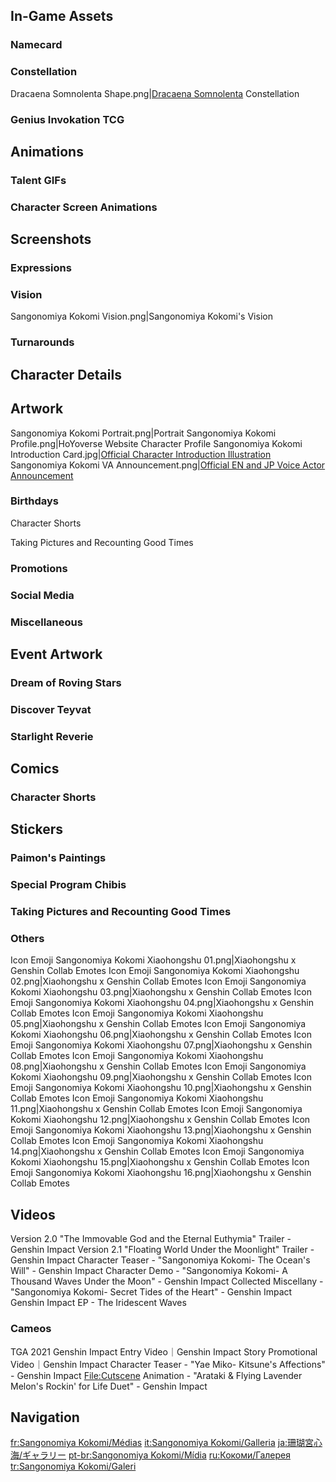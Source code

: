 {{CharacterTabs}}
{{TOC Limit}}
==In-Game Assets==
{{Assets}}

===Namecard===
{{Assets/Namecard|The Deep|Sangonomiya Kokomi}}

===Constellation===
<gallery>Dracaena Somnolenta Shape.png|[[Dracaena Somnolenta]] Constellation</gallery>

===Genius Invokation TCG===
{{Genius Invokation TCG Cards by Featured Gallery}}

==Animations==
===Talent GIFs===
{{Talent Previews by Character|Sangonomiya Kokomi}}

===Character Screen Animations===
{{Preview/CharacterAnimations}}

==Screenshots==
===Expressions===
{{Character Expression|Sangonomiya Kokomi|Default|Smiley|Pensive}}

===Vision===
<gallery>Sangonomiya Kokomi Vision.png|Sangonomiya Kokomi's Vision</gallery>

===Turnarounds===
{{Turnarounds}}

==Character Details==
{{Files by Character Gallery|Character Details|character=Sangonomiya Kokomi}}

==Artwork==
<gallery>
Sangonomiya Kokomi Portrait.png|Portrait
Sangonomiya Kokomi Profile.png|HoYoverse Website Character Profile
Sangonomiya Kokomi Introduction Card.jpg|[https://www.hoyolab.com/article/587411 Official Character Introduction Illustration]
Sangonomiya Kokomi VA Announcement.png|[https://twitter.com/genshinimpact/status/1438019754053283846 Official EN and JP Voice Actor Announcement]
</gallery>

===Birthdays===
{{Files by Character Gallery|Sangonomiya Kokomi Birthday Artwork|character = Sangonomiya Kokomi|not1=Character Shorts|not2=Taking Pictures and Recounting Good Times Images}}

;Character Shorts
{{Files by Character Gallery|Sangonomiya Kokomi Birthday Artwork|character = Sangonomiya Kokomi|not1=Character Birthday Artwork|not2=Taking Pictures and Recounting Good Times Images}}

;Taking Pictures and Recounting Good Times
{{Main|Taking Pictures and Recounting Good Times/Sangonomiya Kokomi}}
{{Files by Character Gallery|Sangonomiya Kokomi Birthday Artwork|character = Sangonomiya Kokomi|not1=Character Shorts|not2=Character Birthday Artwork}}
<!--
===Holidays===
{{Files by Character Gallery|Holiday Artwork}}
-->
===Promotions===
{{Files by Character Gallery|Promotional Artwork}}

===Social Media===
{{Files by Character Gallery|Social Media Celebration}}

===Miscellaneous===
{{Files by Character Gallery|Miscellaneous Artwork}}

==Event Artwork==
===Dream of Roving Stars===
{{Main|Dream of Roving Stars}}
{{Files by Character Gallery|Dream of Roving Stars Images}}

===Discover Teyvat===
{{Main|Discover Teyvat}}
{{Files by Character Gallery|Discover Teyvat Images}}

===Starlight Reverie===
{{Main|Starlight Reverie}}
{{Files by Character Gallery|Starlight Reverie Images}}

==Comics==
===Character Shorts===
{{Files by Character Gallery|Character Shorts|character = Sangonomiya Kokomi|not1=Sangonomiya Kokomi Birthday Artwork}}

==Stickers==
===Paimon's Paintings===
{{Paimon's Paintings Images|Sangonomiya Kokomi|nochar=1|nopplink=1}}

===Special Program Chibis===
{{Files by Character Gallery|Special Program Chibis}}

===Taking Pictures and Recounting Good Times===
{{Files by Character Gallery|Taking Pictures and Recounting Good Times Sprites}}

===Others===
<gallery>
Icon Emoji Sangonomiya Kokomi Xiaohongshu 01.png|Xiaohongshu x Genshin Collab Emotes
Icon Emoji Sangonomiya Kokomi Xiaohongshu 02.png|Xiaohongshu x Genshin Collab Emotes
Icon Emoji Sangonomiya Kokomi Xiaohongshu 03.png|Xiaohongshu x Genshin Collab Emotes
Icon Emoji Sangonomiya Kokomi Xiaohongshu 04.png|Xiaohongshu x Genshin Collab Emotes
Icon Emoji Sangonomiya Kokomi Xiaohongshu 05.png|Xiaohongshu x Genshin Collab Emotes
Icon Emoji Sangonomiya Kokomi Xiaohongshu 06.png|Xiaohongshu x Genshin Collab Emotes
Icon Emoji Sangonomiya Kokomi Xiaohongshu 07.png|Xiaohongshu x Genshin Collab Emotes
Icon Emoji Sangonomiya Kokomi Xiaohongshu 08.png|Xiaohongshu x Genshin Collab Emotes
Icon Emoji Sangonomiya Kokomi Xiaohongshu 09.png|Xiaohongshu x Genshin Collab Emotes
Icon Emoji Sangonomiya Kokomi Xiaohongshu 10.png|Xiaohongshu x Genshin Collab Emotes
Icon Emoji Sangonomiya Kokomi Xiaohongshu 11.png|Xiaohongshu x Genshin Collab Emotes
Icon Emoji Sangonomiya Kokomi Xiaohongshu 12.png|Xiaohongshu x Genshin Collab Emotes
Icon Emoji Sangonomiya Kokomi Xiaohongshu 13.png|Xiaohongshu x Genshin Collab Emotes
Icon Emoji Sangonomiya Kokomi Xiaohongshu 14.png|Xiaohongshu x Genshin Collab Emotes
Icon Emoji Sangonomiya Kokomi Xiaohongshu 15.png|Xiaohongshu x Genshin Collab Emotes
Icon Emoji Sangonomiya Kokomi Xiaohongshu 16.png|Xiaohongshu x Genshin Collab Emotes
</gallery>

==Videos==
<gallery>
Version 2.0 "The Immovable God and the Eternal Euthymia" Trailer - Genshin Impact
Version 2.1 "Floating World Under the Moonlight" Trailer - Genshin Impact
Character Teaser - "Sangonomiya Kokomi- The Ocean's Will" - Genshin Impact
Character Demo - "Sangonomiya Kokomi- A Thousand Waves Under the Moon" - Genshin Impact
Collected Miscellany - "Sangonomiya Kokomi- Secret Tides of the Heart" - Genshin Impact
Genshin Impact EP - The Iridescent Waves
</gallery>

===Cameos===
<gallery>
TGA 2021 Genshin Impact Entry Video｜Genshin Impact
Story Promotional Video｜Genshin Impact
Character Teaser - "Yae Miko- Kitsune's Affections" - Genshin Impact
File:Cutscene Animation - "Arataki & Flying Lavender Melon's Rockin' for Life Duet" - Genshin Impact
</gallery>
<!--
==References==
{{Reflist}}
-->
==Navigation==
{{Character Navbox|Gallery}}

[[fr:Sangonomiya Kokomi/Médias]]
[[it:Sangonomiya Kokomi/Galleria]]
[[ja:珊瑚宮心海/ギャラリー]]
[[pt-br:Sangonomiya Kokomi/Mídia]]
[[ru:Кокоми/Галерея]]
[[tr:Sangonomiya Kokomi/Galeri]]
